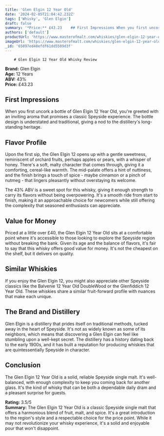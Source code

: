 ```yaml
---
title: 'Glen Elgin 12 Year Old'
date: '2024-02-05T21:04:42.232Z'
tags: ['Whisky', 'Glen Elgin']
draft: false
summary: '*Price:** £43.23    ## First Impressions When you first uncork a bottle of Glen Elgin 12 Year Old, you re greeted with an inviting...'
authors: ['default']
productUrl: 'https://www.masterofmalt.com/whiskies/glen-elgin-12-year-old-whisky/'
imageUrl: 'https://www.masterofmalt.com/whiskies/glen-elgin-12-year-old-whisky.jpg'
_id: '65897ed48efdf61dd5509d3f'
---
```


        # Glen Elgin 12 Year Old Whisky Review

**Brand:** Glen Elgin  
**Age:** 12 Years  
**ABV:** 43%  
**Price:** £43.23

## First Impressions

When you first uncork a bottle of Glen Elgin 12 Year Old, you're greeted with an inviting aroma that promises a classic Speyside experience. The bottle design is understated and traditional, giving a nod to the distillery's long-standing heritage.

## Flavor Profile

Upon the first sip, the Glen Elgin 12 opens up with a gentle sweetness, reminiscent of orchard fruits, perhaps apples or pears, with a whisper of honey. There's a soft, malty character that comes through, giving it a comforting, cereal-like warmth. The mid-palate offers a hint of nuttiness, and the finish brings a touch of spice - maybe cinnamon or a pinch of nutmeg - that lingers pleasantly without overstaying its welcome.

The 43% ABV is a sweet spot for this whisky, giving it enough strength to carry its flavors without being overpowering. It's a smooth ride from start to finish, making it an approachable choice for newcomers while still offering the complexity that seasoned enthusiasts can appreciate.

## Value for Money

Priced at a little over £40, the Glen Elgin 12 Year Old sits at a comfortable point where it's accessible to those looking to explore the Speyside region without breaking the bank. Given its age and the balance of flavors, it's fair to say that this whisky offers good value for money. It's not the cheapest on the shelf, but it delivers on quality.

## Similar Whiskies

If you enjoy the Glen Elgin 12, you might also appreciate other Speyside classics like the Balvenie 12 Year Old DoubleWood or the Glenfiddich 12 Year Old. These whiskies share a similar fruit-forward profile with nuances that make each unique.

## The Brand and Distillery

Glen Elgin is a distillery that prides itself on traditional methods, tucked away in the heart of Speyside. It's not as widely known as some of its neighbors, which means that discovering a Glen Elgin can feel like stumbling upon a well-kept secret. The distillery has a history dating back to the early 1900s, and it has built a reputation for producing whiskies that are quintessentially Speyside in character.

## Conclusion

The Glen Elgin 12 Year Old is a solid, reliable Speyside single malt. It's well-balanced, with enough complexity to keep you coming back for another glass. It's the kind of whisky that can be both a dependable daily dram and a pleasant surprise for guests.

**Rating:** 3.5/5  
**Summary:** The Glen Elgin 12 Year Old is a classic Speyside single malt that offers a harmonious blend of fruit, malt, and spice. It's a great introduction to the region's style and a respectable choice for the price point. While it may not revolutionize your whisky experience, it's a solid and enjoyable pour that won't disappoint.
